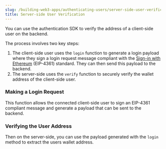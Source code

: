 ```yaml
---
slug: /building-web3-apps/authenticating-users/server-side-user-verification
title: Server-side User Verification
---
```



You can use the authentication SDK to verify the address of a client-side user on the backend.

The process involves two key steps:
1. The client-side user uses the `login` function to generate a login payload where they sign a login request message compliant with the [Sign-in with Ethereum](https://eips.ethereum.org/EIPS/eip-4361) (EIP-4361) standard. They can then send this payload to the backend.
2. The server-side uses the `verify` function to securely verify the wallet address of the client-side user.

### Making a Login Request

This function allows the connected client-side user to sign an EIP-4361 compliant message and generate a payload that can be sent to the backend.

<ThirdwebCodeSnippet contract="WalletAuthenticator" name="login" />

### Verifying the User Address

Then on the server-side, you can use the payload generated with the `login` method to extract the users wallet address.

<ThirdwebCodeSnippet contract="WalletAuthenticator" name="verify" />

